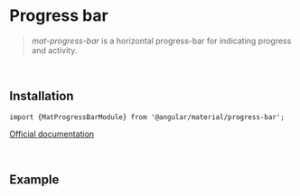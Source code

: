 

# Progress bar

> *mat-progress-bar* is a horizontal progress-bar for indicating progress and activity.

<br/>

## Installation

`import {MatProgressBarModule} from '@angular/material/progress-bar';`

[Official documentation](https://material.angular.io/components/progress-bar/overview)

<br/>

## Example

<Story of={ComponentStories.WithBasicUsage} />


